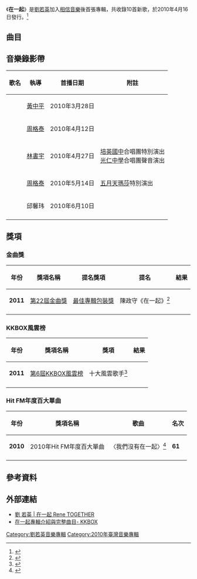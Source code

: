{{Otheruses|在一起|other=同名或類似名的其它條目描述}}
{{Infobox Album
| Name           = 在一起<br>Together
| Type           = 專輯
| Longtype       = 
| Artist         = 劉若英
| Cover          = Rene TOGETHER (album cover).jpg
| Released       = 2010年4月16日
| Recorded       = 
| Genre          = [[華語流行音樂|華語流行音樂]]
| Format         = CD、[[數位音樂下載|數位音樂]]
| Length         = 
| Label          = [[相信音樂|相信音樂]]
| Producer       = [[陳沒|陳勇志]]
| Reviews        = 
*[[湖南衛視|湖南衛視]]‧[[百度|百度]]娛樂沸點2010年度盤點 最熱門港台「女歌手」、十大金曲《我们没有在一起》<ref>{{Cite web |url= http://yule.baidu.com/feidian10/news/focus/2011-01-16/1299186255.html |title= 湖南卫视·百度娱乐沸点2010年度盘点完整榜单 |author= 百度娱乐 |date= 2011-01-16 |publisher= [[百度|百度]]娛樂沸點 |language= zh-cn |accessdate= 2011-01-18 |quote=  |archive-date= 2011-01-20 |archive-url= https://web.archive.org/web/20110120184735/http://yule.baidu.com/feidian10/news/focus/2011-01-16/1299186255.html |dead-url= no }}</ref>
*第六屆[[KKBOX|KKBOX]]「百大單曲」第三名<ref>{{Cite web |url= http://www.youtube.com/watch?v=AhSdjknPO9o |title= 2010第六屆KKBOX數位音樂風雲榜part5 |author= AFIIIAC |date= 2011-01-16 |publisher= YouTube |language= zh-tw |accessdate= 2011-01-18 |quote=  |archive-date= 2016-04-11 |archive-url= https://web.archive.org/web/20160411072024/https://www.youtube.com/watch?v=AhSdjknPO9o |dead-url= no }}</ref>
*2010年度北京流行音樂典禮(暨中歌榜)「年度港臺最佳女歌手」<ref>{{Cite web |url= http://ent.sina.com.cn/f/2010zgb/live/index.shtml |title= 直播_2010年度北京流行音乐典礼 |author= 新浪娛樂 |date= 2011-01-17 |publisher= 新浪網 |language= zh-cn |accessdate= 2011-01-18 |quote= 快讯：张靓颖刘若英获年度最佳女歌手 |archive-date= 2011-09-09 |archive-url= https://web.archive.org/web/20110909125356/http://ent.sina.com.cn/f/2010zgb/live/index.shtml |dead-url= no }}</ref>
| Last album     = [[我很好|我很好]]<br/>(2008)
| This album     = '''在一起'''<br/>(2010)
| Next album     = [[親愛的路人|親愛的路人]]<br/>(2013)
}}

《'''在一起'''》是[[劉若英|劉若英]]加入[[相信音樂|相信音樂]]後首張專輯，共收錄10首新歌，於2010年4月16日發行。<ref>{{Cite web |url= http://www.bin-music.com/tw/news294.html |title= 劉若英加盟「相信音樂」創下四項紀錄 |author=  |date= 2010-04-16 |publisher= 相信音樂 |language= zh-tw |accessdate= 2011-04-09 |quote= 劉若英(奶茶)2010年加盟「相信音樂」，與昔日充滿革命情感的老朋友們再度攜手合作，完成最新專輯「在一起」，於4月16日正式發行…… |archive-url= https://web.archive.org/web/20101213193503/http://bin-music.com//tw/news294.html |archive-date= 2010-12-13 |dead-url= yes }}</ref>

==曲目==
{{Tracklist
| title1 = 繼續－給15歲的自己
| note1 = 
| music1 = [[Angela_Aki|Angela Aki]]
| lyrics1 = [[施人誠|施人誠]]、[[五月天|五月天]][[陳信宏|阿信]]
| arranger1 = 阿滾
| producer1 = 馬毓芬
| longnote1 = 翻唱[[Angela_Aki|Angela Aki]]的〈手紙～拝啓十五の君へ〉
| length1 = 5:09

| title2 = 我們沒有在一起
| note2 = 
| music2 = 木蘭號aka陳韋伶
| lyrics2 = [[黃婷|黃婷]]
| arranger2 = WAVE G
| producer2 = [[朱敬然|朱敬然]]
| longnote2 = '''首波主打'''<br>三立電視劇《[[偷心大聖PS男|偷心大聖PS男]]》片尾曲 
| length2 = 4:39

| title3 = 我不想念
| note3 = 
| music3 = [[鴉片丹|鴉片丹]]
| lyrics3 = 五月天阿信、[[陳沒|陳沒]]
| arranger3 = 周恆毅
| producer3 = 五月天阿信、黃士傑
| longnote3 = '''第二波主打'''<br>三立電視劇《[[偷心大聖PS男|偷心大聖PS男]]》插曲<br>中天韓劇《[[他們的世界|他們的世界]]》片頭曲
| length3 = 3:50

| title4 = 風和日麗
| note4 = 
| music4 = [[藍奕邦|藍奕邦]]
| lyrics4 = 陳沒
| arranger4 = [[八三夭|八三夭]]阿璞
| producer4 = 八三夭阿璞、五月天阿信
| longnote4 = 三立電視劇《[[倪亞達|倪亞達]]》片尾曲
| length4 = 4:02

| title5 = 直接
| note5 = 
| music5 = [[張起政|張起政]]
| lyrics5 = [[廖瑩如|廖瑩如]]
| arranger5 = [[陳建騏|陳建騏]]
| producer5 = [[鍾成虎|鍾成虎]]
| longnote5 = 中天韓劇《[[單身爸爸戀愛中|單身爸爸戀愛中]]》片尾曲
| length5 = 3:47

| title6 = 好強
| note6 = 
| music6 = 李冰
| lyrics6 = [[吳向飛|吳向飛]]
| arranger6 = [[JerryC|JerryC]]、鍾成虎
| producer6 = 鍾成虎
| longnote6 =
| length6 = 3:45

| title7 = 他為你挾菜
| note7 = 
| music7 = 木蘭號aka陳韋伶
| lyrics7 = [[林夕|林夕]]
| arranger7 = 吳慶隆
| producer7 = 朱敬然
| longnote7 = 
| length7 = 4:37

| title8 = 長椅
| note8 = 
| music8 = 李冰
| lyrics8 = 吳向飛
| arranger8 = 八三夭阿璞、八三夭小橘
| producer8 = 八三夭阿璞、五月天阿信
| longnote8 = 
| length8 = 4:11

| title9 = 你不要送花給我
| note9 = 
| music9 = [[易桀齊|易桀齊]]
| lyrics9 = 黃婷
| arranger9 = 侯嘟嘟
| producer9 = [[張亞東|張亞東]]
| longnote9 = 特別感謝劉娜娜小姐參與創作靈感發想
| length9 = 4:12

| title10 = 同桌的妳
| note10 = 
| music10 = 高曉松
| lyrics10 = [[高曉松|高曉松]]
| arranger10 = 陳建騏
| producer10 = 鍾成虎
| longnote10 = 
| length10 = 3:38

| total_length = 
}}

==音樂錄影帶==
{| class="wikitable"
! 歌名 !! 執導 !! 首播日期 !! 附註 
|-
| {{YouTube|CfYG8Q3ZpMA|我們沒有在一起}} || [[黃中平|黃中平]] || 2010年3月28日 || 
|-
| {{YouTube|4r2GjbkMHYM|我不想念}} || [[周格泰|周格泰]] || 2010年4月12日 || 
|-
| {{YouTube|HbHOJ_g7zYk|繼續－給15歲的自己}} || [[林書宇|林書宇]] || 2010年4月27日 || [[培英國中|培英國中]]合唱團特別演出<br>[[光仁中學|光仁中學]]合唱團聲音演出
|-
| {{YouTube|a70mYFeC8v8|風和日麗}} || [[周格泰|周格泰]] || 2010年5月14日 || [[五月天|五月天]][[瑪莎|瑪莎]]特別演出 
|-
| {{YouTube|S_bL6cDHAso|直接}} || 邱馨玮 || 2010年6月10日 ||  
|-
|}
== 獎項 ==
===金曲獎===
{| class="wikitable"
!年份
!獎項名稱
!提名獎項
!提名
!結果
|-
| '''2011'''
| [[第22屆金曲獎|第22屆金曲獎]]
| [[最佳裝幀設計獎_(金曲獎)|最佳專輯包裝獎]]
| 陳政守《在一起》<ref>{{Cite web |url=http://www.ttv.com.tw/drama11/GoldenMelody_pop/finalist.asp |title=第22屆流行音樂金曲獎 入圍名單 |accessdate=2011-06-18 |archive-date=2019-08-31 |archive-url=https://web.archive.org/web/20190831140413/https://www.ttv.com.tw/drama11/GoldenMelody_pop/finalist.asp |dead-url=no }}</ref>
| {{nom}}
|-
|}
===KKBOX風雲榜===
{| class="wikitable"
!年份
!獎項名稱
!獎項
!結果
|-
| '''2011'''
| [[KKBOX風雲榜|第6屆KKBOX風雲榜]]
| 十大風雲歌手<ref>{{Cite web |url= http://tw.kkbox.com/column/showbiz-43-1825-1.html |title= 快報！第六屆KKBOX數位音樂風雲音樂榜得獎名單揭曉！ |author=  |date= 2011-01-16 |publisher= [[KKBOX|KKBOX]] |language= zh-tw |accessdate= 2011-01-18 |quote= 年度十大風雲歌手：A-Lin、S.H.E.、丁噹、周杰倫、郭靜、楊丞琳、蔡依林、劉若英、蕭敬騰、羅志祥 |archive-url= https://web.archive.org/web/20110120124736/http://tw.kkbox.com/column/showbiz-43-1825-1.html |archive-date= 2011-01-20 |dead-url= yes }}</ref>
| {{won}}
|-
|}

===Hit FM年度百大單曲===
{| class="wikitable"
!年份
!獎項名稱
!歌曲
!名次
|-
| '''2010'''
| 2010年Hit FM年度百大單曲
| 〈我們沒有在一起〉<ref>{{Cite web |url= http://www.hitoradio.com/activities/20101201singles/chart.php |title= HITORADIO::2010 Hit Fm年度百首單曲票選:::: |author=  |language= zh-tw |dead-url= yes |access-date= 2021-10-24 |archive-date= 2014-07-25 |archive-url= https://web.archive.org/web/20140725172414/http://www.hitoradio.com/activities/20101201singles/chart.php }}</ref>
| '''61'''
|-
|}

==參考資料==
{{reflist|2}}

==外部連結==
*[https://web.archive.org/web/20110424071648/http://www.bin-music.com.tw/events/rene/2010-04-16/ 劉 若英 | 在一起  Rene TOGETHER]
*[https://web.archive.org/web/20111126150229/http://tw.kkbox.com/album/fmn.jSNooyIOWBK0FZEj008l-index.html 在一起專輯介紹與完整曲目- KKBOX]

{{刘若英}}

[[Category:劉若英音樂專輯|Category:劉若英音樂專輯]]
[[Category:2010年臺灣音樂專輯|Category:2010年臺灣音樂專輯]]